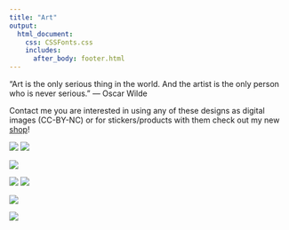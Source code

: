 ```yaml
--- 
title: "Art"
output: 
  html_document:
    css: CSSFonts.css
    includes:
      after_body: footer.html
---
```


“Art is the only serious thing in the world. And the artist is the only person who is never serious.” 
― Oscar Wilde

Contact me you are interested in using any of these designs as digital images (CC-BY-NC) or for stickers/products with them check out my new [shop](https://www.redbubble.com/people/memegb/explore?page=1&sortOrder=recent)!

![](./cartoon_alone-01.png)
![](./cartoon_alone-02.png)

![](./cartoon_alone-03.png)

![](./cartoon_alone-03.png)
![](./cartoon_alone-04.png)

![](./cartoon_alone-05.png)

![](./cartoon_alone-06.png)